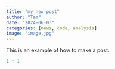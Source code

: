 ```yaml
---
title: "my new post"
author: "Tam"
date: "2024-06-03"
categories: [news, code, analysis]
image: "image.jpg"
---
```


This is an example of how to make a post.

```r
1 + 1
```
